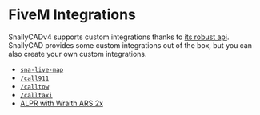 # FiveM Integrations

SnailyCADv4 supports custom integrations thanks to [its robust api](/docs/developer/public-api).
SnailyCAD provides some custom integrations out of the box, but you can also create your own custom integrations.

- [`sna-live-map`](/docs/fivem-integrations/live-map)
- [`/call911`](/docs/fivem-integrations/scripts)
- [`/calltow`](/docs/fivem-integrations/scripts)
- [`/calltaxi`](/docs/fivem-integrations/scripts)
- [ALPR with Wraith ARS 2x](/docs/fivem-integrations/scripts)
